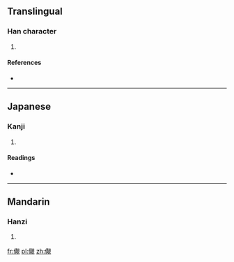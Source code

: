 ==Translingual==

===Han character===
{{Han char|rn=9|rad=人|as=15|sn=17|four=|canj=人手月山 (OQBU)}}

# {{defn|Han|sort=人15}}

====References====
* {{Han ref|kx=0121.061|dkj=01267|hdz=10232.130|uh=512C|ud=20780}}

----

==Japanese==

===Kanji===
{{ja-kanji|grade=|rs=人15}}

# {{defn|lang=ja|sort=人15}}

====Readings====
* {{ja-readings|on=[[しん]] (shin)|kun=}}

----

==Mandarin==

===Hanzi===
{{cmn-hanzi|pin=[[chèn]] ([[chen4]])|wg=ch'en<sup>4</sup>}}

# {{defn|lang=cmn|sort=人15}}

[[fr:儬]]
[[pl:儬]]
[[zh:儬]]